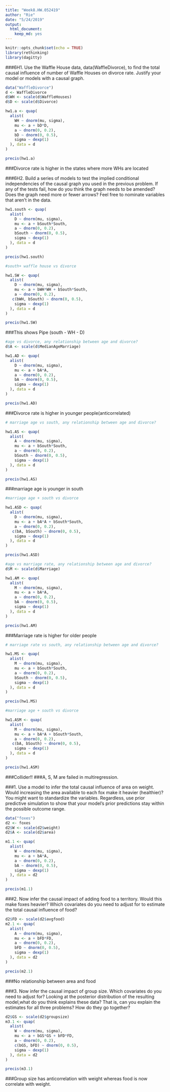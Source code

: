 ```yaml
---
title: "Week8.HW.052419"
author: "Rie"
date: "5/24/2019"
output: 
  html_document: 
    keep_md: yes
---
```


```r
knitr::opts_chunk$set(echo = TRUE)
library(rethinking)
library(dagitty)
```

###6H1. Use the Waffle House data, data(WaffleDivorce), to find the total causal influence of number of Waffle Houses on divorce rate. Justify your model or models with a causal graph.

```r
data("WaffleDivorce")
d <- WaffleDivorce
d$WH <- scale(d$WaffleHouses)
d$D <- scale(d$Divorce)

hw1.a <- quap(
  alist(
    WH ~ dnorm(mu, sigma),
    mu <- a + bD*D, 
    a ~ dnorm(0, 0.2), 
    bD ~ dnorm(0, 0.5), 
    sigma ~ dexp(1)
  ), data = d
)

precis(hw1.a)

```

###Divorce rate is higher in the states where more WHs are located


###6H2. Build a series of models to test the implied conditional independencies of the causal graph you used in the previous problem. If any of the tests fail, how do you think the graph needs to be amended? Does the graph need more or fewer arrows? Feel free to nominate variables that aren’t in the data.

```r

hw1.south <- quap(
  alist(
    D ~ dnorm(mu, sigma),
    mu <- a + bSouth*South, 
    a ~ dnorm(0, 0.2), 
    bSouth ~ dnorm(0, 0.5), 
    sigma ~ dexp(1)
  ), data = d
)

precis(hw1.south)

```

```r
#south+ waffle house vs divorce

hw1.SW <- quap(
  alist(
    D ~ dnorm(mu, sigma),
    mu <- a + bWH*WH + bSouth*South,
    a ~ dnorm(0, 0.2), 
   c(bWH, bSouth) ~ dnorm(0, 0.5), 
    sigma ~ dexp(1)
  ), data = d
)

precis(hw1.SW)
```
###This shows Pipe (south - WH - D)

```r
#age vs divorce, any relationship between age and divorce?
d$A <- scale(d$MedianAgeMarriage)

hw1.AD <- quap(
  alist(
    D ~ dnorm(mu, sigma),
    mu <- a + bA*A,
    a ~ dnorm(0, 0.2), 
    bA ~ dnorm(0, 0.5), 
    sigma ~ dexp(1)
  ), data = d
)

precis(hw1.AD)
```
###Divorce rate is higher in younger people(anticorrelated)


```r
# marriage age vs south, any relationship between age and divorce?

hw1.AS <- quap(
  alist(
    A ~ dnorm(mu, sigma),
    mu <- a + bSouth*South,
    a ~ dnorm(0, 0.2), 
    bSouth ~ dnorm(0, 0.5), 
    sigma ~ dexp(1)
  ), data = d
)

precis(hw1.AS)
```
###marriage age is younger in south 

```r
#marriage age + south vs divorce 

hw1.ASD <- quap(
  alist(
    D ~ dnorm(mu, sigma),
    mu <- a + bA*A + bSouth*South,
    a ~ dnorm(0, 0.2), 
   c(bA, bSouth) ~ dnorm(0, 0.5), 
    sigma ~ dexp(1)
  ), data = d
)

precis(hw1.ASD)
```

```r
#age vs marriage rate, any relationship between age and divorce?
d$M <- scale(d$Marriage)

hw1.AM <- quap(
  alist(
    M ~ dnorm(mu, sigma),
    mu <- a + bA*A,
    a ~ dnorm(0, 0.2), 
    bA ~ dnorm(0, 0.5), 
    sigma ~ dexp(1)
  ), data = d
)

precis(hw1.AM)
```
###Marriage rate is higher for older people

```r
# marriage rate vs south, any relationship between age and divorce?

hw1.MS <- quap(
  alist(
    M ~ dnorm(mu, sigma),
    mu <- a + bSouth*South,
    a ~ dnorm(0, 0.2), 
    bSouth ~ dnorm(0, 0.5), 
    sigma ~ dexp(1)
  ), data = d
)

precis(hw1.MS)
```

```r
#marriage age + south vs divorce 

hw1.ASM <- quap(
  alist(
    M ~ dnorm(mu, sigma),
    mu <- a + bA*A + bSouth*South,
    a ~ dnorm(0, 0.2), 
   c(bA, bSouth) ~ dnorm(0, 0.5), 
    sigma ~ dexp(1)
  ), data = d
)

precis(hw1.ASM)
```

###Collider!!
###A, S, M are failed in multiregression.

###1. Use a model to infer the total causal influence of area on weight. Would increasing the area available to each fox make it heavier (healthier)? You might want to standardize the variables. Regardless, use prior predictive simulation to show that your model’s prior predictions stay within the possible outcome range.

```r
data("foxes")
d2 <- foxes
d2$W <- scale(d2$weight)
d2$A <- scale(d2$area)

m1.1 <- quap(
  alist(
    W ~ dnorm(mu, sigma),
    mu <- a + bA*A, 
    a ~ dnorm(0, 0.2), 
    bA ~ dnorm(0, 0.5), 
    sigma ~ dexp(1)
  ), data = d2
)

precis(m1.1)

```



###2. Now infer the causal impact of adding food to a territory. Would this make foxes heavier? Which covariates do you need to adjust for to estimate the total causal influence of food?

```r
d2$FD <- scale(d2$avgfood)
m2.1 <- quap(
  alist(
    A ~ dnorm(mu, sigma),
    mu <- a + bFD*FD, 
    a ~ dnorm(0, 0.2), 
    bFD ~ dnorm(0, 0.5), 
    sigma ~ dexp(1)
  ), data = d2
)

precis(m2.1)

```

###No relationship between area and food

###3. Now infer the causal impact of group size. Which covariates do you need to adjust for? Looking at the posterior distribution of the resulting model,what do you think explains these data? That is, can you explain the estimates for all three problems? How do they go together?

```r
d2$GS <- scale(d2$groupsize)
m3.1 <- quap(
  alist(
    W ~ dnorm(mu, sigma),
    mu <- a + bGS*GS + bFD*FD, 
    a ~ dnorm(0, 0.2), 
    c(bGS, bFD) ~ dnorm(0, 0.5), 
    sigma ~ dexp(1)
  ), data = d2
)

precis(m3.1)
```
###Group size has anticorrelation with weight whereas food is now correlate with weight.
